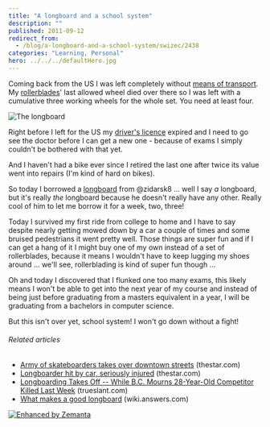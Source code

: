 ```yaml
---
title: "A longboard and a school system"
description: ""
published: 2011-09-12
redirect_from:
  - /blog/a-longboard-and-a-school-system/swizec/2438
categories: "Learning, Personal"
hero: ../../../defaultHero.jpg
---
```


Coming back from the US I was left completely without [means of transport](http://en.wikipedia.org/wiki/Mode_of_transport "Mode of transport"). My [rollerblades](http://rollerblade.com "Rollerblade")' last allowed wheel died over there so I was left with a cumulative three working wheels for the whole set. You need at least four.

![](https://swizec.com/blog/wp-content/uploads/2011/09/e798f70658fa4f61b0ea840ca5fcf50e_73.jpg "The longboard")

Right before I left for the US my [driver's licence](http://en.wikipedia.org/wiki/Driver%27s_license "Driver's license") expired and I need to go see the doctor before I can get a new one - because of exams I simply couldn't be bothered with that yet.

And I haven't had a bike ever since I retired the last one after twice its value went into repairs (I'm kind of hard on bikes).

So today I borrowed a [longboard](http://en.wikipedia.org/wiki/Surfboard "Surfboard") from @zidarsk8 ... well I say _a_ longboard, but it's really _the_ longboard because he doesn't really have any other. Really cool of him to let me borrow it for a week, two, three!

Today I survived my first ride from college to home and I have to say despite nearly getting mowed down by a car a couple of times and some bruised pedestrians it went pretty well. Those things are super fun and if I can get a hang of it I might buy one of my own instead of a set of rollerblades, because it means I wouldn't have to keep lugging my shoes around ... we'll see, rollerblading is kind of super fun though ...

Oh and today I discovered that I flunked one too many exams, this likely means I won't be able to get into the next year of my course and instead of being just before graduating from a masters equivalent in a year, I will be graduating from a bachelors in computer science.

But this isn't over yet, school system! I won't go down without a fight!

###### Related articles

- [Army of skateboarders takes over downtown streets](http://www.thestar.com/news/article/1052107--army-of-skateboarders-takes-over-downtown-streets) (thestar.com)
- [Longboarder hit by car, seriously injured](http://www.thestar.com/news/article/1025357--longboarder-hit-by-car-seriously-injured) (thestar.com)
- [Longboarding Takes Off -- While B.C. Mourns 28-Year-Old Competitor Killed Last Week](http://trueslant.com/caitlinkelly/2010/07/21/longboarding-takes-off-while-b-c-mourns-28-year-old-competitor-killed-last-week/) (trueslant.com)
- [What makes a good longboard](http://wiki.answers.com/Q/What_makes_a_good_longboard) (wiki.answers.com)

[![Enhanced by Zemanta](https://img.zemanta.com/zemified_e.png?x-id=b8f04ab9-fe38-49fa-994c-eade8d20cc61)](http://www.zemanta.com/ "Enhanced by Zemanta")
